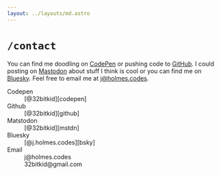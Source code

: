 ```yaml
---
layout: ../layouts/md.astro
---
```


# `/contact`

You can find me doodling on [CodePen][codepen] or pushing code to [GitHub][github]. I could posting on [Mastodon][mstdn] about stuff I think is cool or you can find me on [Bluesky][bsky]. Feel free to email me at j@holmes.codes.

<dl>
  <dt>Codepen</dt>
  <dd>[@32bitkid][codepen]</dd>

  <dt>Github</dt>
  <dd>[@32bitkid][github]</dd>

  <dt>Matstodon</dt>
  <dd>[@32bitkid][mstdn]</dd>

  <dt>Bluesky</dt>
  <dd>[@j.holmes.codes][bsky]</dd>

  <dt>Email</dt>
  <dd>j@holmes.codes</dd>
  <dd>32bitkid@gmail.com</dd>
</dl>

[codepen]: https://codepen.io/32bitkid
[github]: https://github.com/32bitkid
[mstdn]: https://mstdn.social/@32bitkid
[bsky]: https://bsky.app/profile/j.holmes.codes